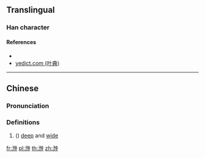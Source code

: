 {{character info/new}}
==Translingual==

===Han character===
{{Han char|rn=85|rad=水|as=07|sn=10|four=35106|canj=EPL|ids=⿰氵忡}}

====References====
* {{Han ref|kx=0625.180|dkj=17507|dj=1027.040|hdz=31633.060|uh=6D7A|ud=28026|bh=D245|bd=53829}}
* [http://yedict.com/htm/6D/6D7A.htm yedict.com (叶典)]

----

==Chinese==
{{zh-forms}}

===Pronunciation===
{{zh-pron
|m=chōng
|c=cung1
|mc=y
|oc=y
|ma=
|cat=a
}}

===Definitions===
{{zh-hanzi}}

# {{lb|zh|body of water}} ({{zh-only|浺瀜}}) [[deep]] and [[wide]]

[[fr:浺]]
[[pl:浺]]
[[th:浺]]
[[zh:浺]]